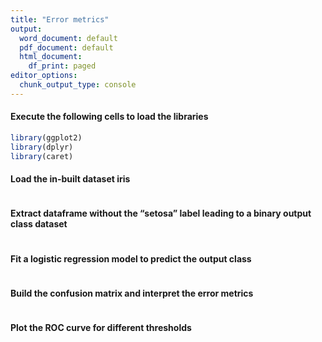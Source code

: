 ---
title: "Error metrics"
output:
  word_document: default
  pdf_document: default
  html_document:
    df_print: paged
editor_options:
  chunk_output_type: console
---

#### Execute the following cells to load the libraries
```{r}
library(ggplot2)
library(dplyr)
library(caret)
```


#### Load the in-built dataset iris
```{r}

```

#### Extract dataframe without the "setosa" label leading to a binary output class dataset
```{r}

```

#### Fit a logistic regression model to predict the output class
```{r}

```

#### Build the confusion matrix and interpret the error metrics
```{r}

```

#### Plot the ROC curve for different thresholds
```{r}

```




